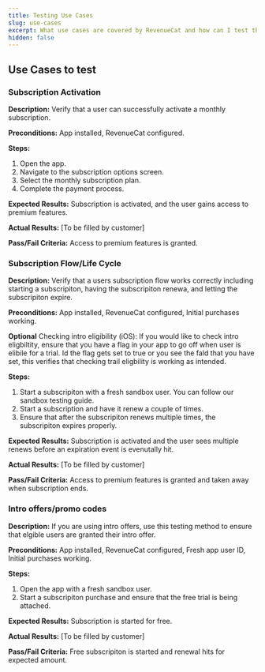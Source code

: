 ```yaml
---
title: Testing Use Cases
slug: use-cases
excerpt: What use cases are covered by RevenueCat and how can I test them? 
hidden: false
---
```


## Use Cases to test
### Subscription Activation
**Description:** Verify that a user can successfully activate a monthly subscription.

**Preconditions:** App installed, RevenueCat configured.

**Steps:**
1. Open the app.
2. Navigate to the subscription options screen.
3. Select the monthly subscription plan.
4. Complete the payment process.

**Expected Results:** Subscription is activated, and the user gains access to premium features.

**Actual Results:** [To be filled by customer]

**Pass/Fail Criteria:** Access to premium features is granted.

### Subscription Flow/Life Cycle

**Description:** Verify that a users subscription flow works correctly including starting a subscripiton, having the subscripiton renewa, and letting the subscripiton expire.

**Preconditions:** App installed, RevenueCat configured, Initial purchases working. 

**Optional** Checking intro eligibility (iOS): If you would like to check intro eligbiltity, ensure that you have a flag in your app to go off when user is elibile for a trial. Id the flag gets set to true or you see the fald that you have set, this verifies that checking trail eligbility is working as intended.

**Steps:**
1. Start a subscripiton with  a fresh sandbox user. You can follow our sandbox testing guide.
2. Start a subscription and have it renew a couple of times. 
3. Ensure that after the subscripiton renews multiple times, the subscripiton expires properly. 

**Expected Results:** Subscription is activated and the user sees multiple renews before an expiration event is evenutally hit.

**Actual Results:** [To be filled by customer]

**Pass/Fail Criteria:** Access to premium features is granted and taken away when subscription ends. 

### Intro offers/promo codes

**Description:** If you are using intro offers, use this testing method to ensure that elgible users are granted their intro offer.

**Preconditions:** App installed, RevenueCat configured, Fresh app user ID, Initial purchases working. 

**Steps:**
1. Open the app with a fresh sandbox user.
2. Start a subscripiton purchase and ensure that the free trial is being attached. 

**Expected Results:** Subscription is started for free.

**Actual Results:** [To be filled by customer]

**Pass/Fail Criteria:** Free subscripiton is started and renewal hits for expected amount. 

